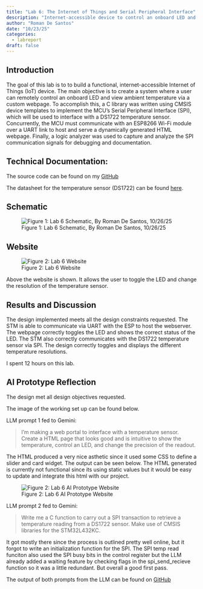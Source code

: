 ```yaml
---
title: "Lab 6: The Internet of Things and Serial Peripheral Interface"
description: "Internet-accessible device to control an onboard LED and measure ambient temperature"
author: "Roman De Santos"
date: "10/23/25"
categories:
  - labreport
draft: false
---
```


## Introduction

The goal of this lab is to to build a functional, internet-accessible Internet of Things (IoT) device. The main objective is to create a system where a user can remotely control an onboard LED and view ambient temperature via a custom webpage. To accomplish this, a C library was written using CMSIS device templates to implement the MCU's Serial Peripheral Interface (SPI), which will be used to interface with a DS1722 temperature sensor. Concurrently, the MCU must communicate with an ESP8266 Wi-Fi module over a UART link to host and serve a dynamically generated HTML webpage. Finally, a logic analyzer was used to capture and analyze the SPI communication signals for debugging and documentation.

## Technical Documentation:

The source code can be found on my [GitHub](https://github.com/roman-de-santos/E155/tree/main/Lab6/MCU)

The datasheet for the temperature sensor (DS1722) can be found [here](https://hmc-e155.github.io/assets/doc/ds1722.pdf).

## Schematic

![Figure 1: Lab 6 Schematic, By Roman De Santos, 10/26/25](images/Schematic.png)

## Website

![Figure 2: Lab 6 Website](images/Website.png)

Above the website is shown. It allows the user to toggle the LED and change the resolution of the temperature sensor.

## Results and Discussion

The design implemented meets all the design constraints requested. The STM is able to communicate via UART with the ESP to host the webserver. The webpage correctly toggles the LED and shows the correct status of the LED. The STM also correctly communicates with the DS1722 temperature sensor via SPI. The design correctly toggles and displays the different temperature resolutions.

I spent 12 hours on this lab.

## AI Prototype Reflection

The design met all design objectives requested.

The image of the working set up can be found below.

LLM prompt 1 fed to Gemini: 

>I’m making a web portal to interface with a temperature sensor. Create a HTML page that looks good and is intuitive to show the temperature, control an LED, and change the precision of the readout.

The HTML produced a very nice asthetic since it used some CSS to define a slider and card widget. The output can be seen below. The HTML generated is currently not functional since its using static values but it would be easy to update and integrate this html with our project.

![Figure 2: Lab 6 AI Prototype Website](images/AIPrototypeWebsite.png)

LLM prompt 2 fed to Gemini:

>Write me a C function to carry out a SPI transaction to retrieve a temperature reading from a DS1722 sensor. Make use of CMSIS libraries for the STM32L432KC.

It got mostly there since the process is outlined pretty well online, but it forgot to write an initialization function for the SPI. The SPI temp read funciton also used the SPI busy bits in the control register but the LLM already added a waiting feature by checking flags in the spi_send_recieve function so it was a little redundant. But overall a good first pass.

The output of both prompts from the LLM can be found on [GitHub](https://github.com/roman-de-santos/E155/blob/main/Lab6/AIPrototype)
